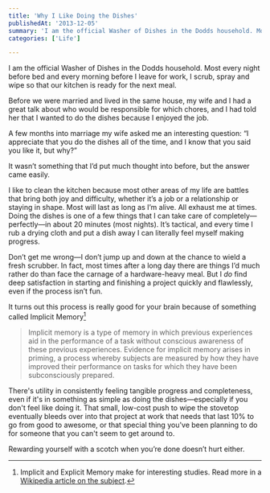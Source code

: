 ```yaml
---
title: 'Why I Like Doing the Dishes'
publishedAt: '2013-12-05'
summary: 'I am the official Washer of Dishes in the Dodds household. Most every night before bed and every morning before I leave for work, I scrub, spray and wipe so that our kitchen is ready for the next meal...'
categories: ['Life']

---
```


I am the official Washer of Dishes in the Dodds household. Most every night before bed and every morning before I leave for work, I scrub, spray and wipe so that our kitchen is ready for the next meal.

Before we were married and lived in the same house, my wife and I had a great talk about who would be responsible for which chores, and I had told her that I wanted to do the dishes because I enjoyed the job.

A few months into marriage my wife asked me an interesting question: “I appreciate that you do the dishes all of the time, and I know that you said you like it, but why?”

It wasn’t something that I’d put much thought into before, but the answer came easily.

I like to clean the kitchen because most other areas of my life are battles that bring both joy and difficulty, whether it’s a job or a relationship or staying in shape. Most will last as long as I’m alive. All exhaust me at times. Doing the dishes is one of a few things that I can take care of completely—perfectly—in about 20 minutes (most nights). It’s tactical, and every time I rub a drying cloth and put a dish away I can literally feel myself making progress.

Don’t get me wrong—I don’t jump up and down at the chance to wield a fresh scrubber. In fact, most times after a long day there are things I’d much rather do than face the carnage of a hardware-heavy meal. But I *do* find deep satisfaction in starting and finishing a project quickly and flawlessly, even if the process isn’t fun.

It turns out this process is really good for your brain because of something called Implicit Memory[^1]

> Implicit memory is a type of memory in which previous experiences aid in the performance of a task without conscious awareness of these previous experiences. Evidence for implicit memory arises in priming, a process whereby subjects are measured by how they have improved their performance on tasks for which they have been subconsciously prepared.

There's utility in consistently feeling tangible progress and completeness, even if it's in something as simple as doing the dishes—especially if you don't feel like doing it. That small, low-cost push to wipe the stovetop eventually bleeds over into that project at work that needs that last 10% to go from good to awesome, or that special thing you've been planning to do for someone that you can't seem to get around to.

Rewarding yourself with a scotch when you’re done doesn’t hurt either.

[^1]: Implicit and Explicit Memory make for interesting studies. Read more in a [Wikipedia article on the subject](http://en.wikipedia.org/wiki/Implicit_memory).
